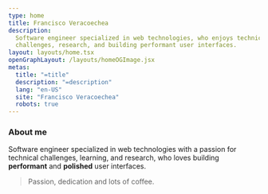```yaml
---
type: home
title: Francisco Veracoechea
description:
  Software engineer specialized in web technologies, who enjoys technical
  challenges, research, and building performant user interfaces.
layout: layouts/home.tsx
openGraphLayout: /layouts/homeOGImage.jsx
metas:
  title: "=title"
  description: "=description"
  lang: "en-US"
  site: "Francisco Veracoechea"
  robots: true
---
```


### About me

Software engineer specialized in web technologies with a passion for technical
challenges, learning, and research, who loves building **performant** and
**polished** user interfaces.

> Passion, dedication and lots of coffee.
